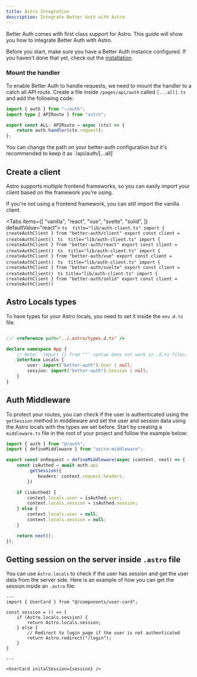 ```yaml
---
title: Astro Integration
description: Integrate Better Auth with Astro
---
```


Better Auth comes with first class support for Astro. This guide will show you how to integrate Better Auth with Astro.

Before you start, make sure you have a Better Auth instance configured. If you haven't done that yet, check out the [installation](/docs/installation).

### Mount the handler

To enable Better Auth to handle requests, we need to mount the handler to a catch all API route. Create a file inside `/pages/api/auth` called `[...all].ts` and add the following code:

```ts title="pages/api/auth/[...all].ts"
import { auth } from "~/auth";
import type { APIRoute } from "astro";

export const ALL: APIRoute = async (ctx) => {
	return auth.handler(ctx.request);
};
```

<Callout>
    You can change the path on your better-auth configuration but it's recommended to keep it as `/api/auth/[...all]`
</Callout>

## Create a client

Astro supports multiple frontend frameworks, so you can easily import your client based on the framework you're using.

If you're not using a frontend framework, you can still import the vanilla client.


<Tabs items={[ "vanilla", "react", "vue", "svelte", "solid",
 ]} defaultValue="react">
    <Tab value="vanilla">
            ```ts  title="lib/auth-client.ts"
            import { createAuthClient } from "better-auth/client"
            export const client = createAuthClient()
            ```
    </Tab>
    <Tab value="react" title="lib/auth-client.ts">
            ```ts  title="lib/auth-client.ts"
            import { createAuthClient } from "better-auth/react"
            export const client = createAuthClient()
            ```
    </Tab>
    <Tab value="vue" title="lib/auth-client.ts">
            ```ts  title="lib/auth-client.ts"
            import { createAuthClient } from "better-auth/vue"
            export const client = createAuthClient()
            ```
    </Tab>
    <Tab value="svelte" title="lib/auth-client.ts">
            ```ts  title="lib/auth-client.ts"
            import { createAuthClient } from "better-auth/svelte"
            export const client = createAuthClient()
            ```
    </Tab>
    <Tab value="solid" title="lib/auth-client.ts">
            ```ts title="lib/auth-client.ts"
            import { createAuthClient } from "better-auth/solid"
            export const client = createAuthClient()
            ```
    </Tab>
</Tabs>

## Astro Locals types

To have types for your Astro locals, you need to set it inside the `env.d.ts` file.

```ts title="env.d.ts"

/// <reference path="../.astro/types.d.ts" />

declare namespace App {
    // Note: 'import {} from ""' syntax does not work in .d.ts files.
    interface Locals {
        user: import("better-auth").User | null;
        session: import("better-auth").Session | null;
    }
}
```


## Auth Middleware

To protect your routes, you can check if the user is authenticated using the `getSession` method in middleware and set the user and session data using the Astro locals with the types we set before. Start by creating a `middleware.ts` file in the root of your project and follow the example below:

```ts title="middleware.ts"
import { auth } from "@/auth";
import { defineMiddleware } from "astro:middleware";

export const onRequest = defineMiddleware(async (context, next) => {
    const isAuthed = await auth.api
        .getSession({
            headers: context.request.headers,
        })

    if (isAuthed) {
        context.locals.user = isAuthed.user;
        context.locals.session = isAuthed.session;
    } else {
        context.locals.user = null;
        context.locals.session = null;
    }

    return next();
});
```

## Getting session on the server inside `.astro` file

You can use `Astro.locals` to check if the user has session and get the user data from the server side. Here is an example of how you can get the session inside an `.astro` file:

```astro
---
import { UserCard } from "@/components/user-card";

const session = () => {
    if (Astro.locals.session) {
        return Astro.locals.session;
    } else {
        // Redirect to login page if the user is not authenticated
        return Astro.redirect("/login");
    }
}

---

<UserCard initalSession={session} />
```
